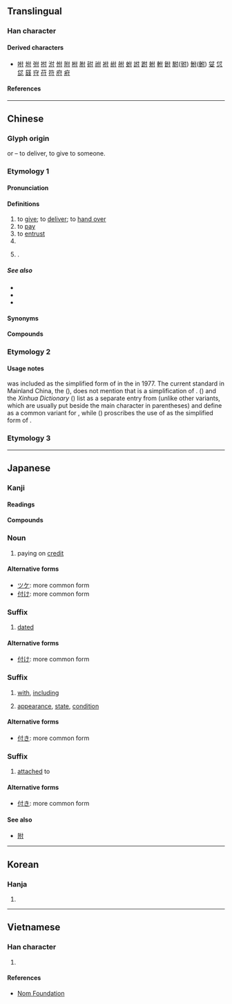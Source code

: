 {{also|村|代}}
{{character info}}
==Translingual==

===Han character===
{{Han char|rn=9|rad=人|as=03|sn=5|four=24200|canj=ODI|ids=⿰亻寸}}

====Derived characters====
* [[咐]] [[坿]] [[弣]] [[拊]] [[泭]] [[㤔]] [[附]] [[柎]] [[胕]] [[䂤]] [[祔]] [[袝]] [[紨]] [[䑧]] [[蚹]] [[詂]] [[跗]] [[䠵]] [[軵]] [[鉜]] [[駙]]([[驸]]) [[鮒]]([[鲋]]) [[姇]] [[怤]] [[㖚]] [[䵾]] [[𡧛]] [[苻]] [[符]] [[府]] [[㾈]]

====References====
{{Han ref|kx=0092.120|dkj=00373|dj=0196.020|hdz=10112.050|uh=4ED8}}

----

==Chinese==
{{zh-forms}}

===Glyph origin===
{{Han etym}}
{{Han compound|人|alt1=亻|t1=person|又|t2=hand|ls=ic}} or {{Han compound|人|alt1=亻|t1=person|寸|t2=hand|ls=ic|nocap=y}} – to deliver, to give to someone.

===Etymology 1===

====Pronunciation====
{{zh-pron
|m=fù
|c=fu6
|c-t=fu5
|g=fu4
|h=pfs=fu;gd=fu4
|md=hó
|mn=ml,jj,tw:hù
|mn-t=hu3
|w=
|mc=y
|oc=y
|ma=
|cat=v,pn
}}

====Definitions====
{{zh-hanzi}}

# to [[give]]; to [[deliver]]; to [[hand over]]
# to [[pay]]
# to [[entrust]]
# {{zh-alt-form|副|a [[pair]]; a [[set]]; {{n-g|a classifier for facial expressions}}}}
# {{surname|zh}}.

=====See also=====
* {{zh-l|給錢}}
* {{zh-l|納}}
* {{zh-l|支付}}

==== Synonyms ====
{{zh-dial|付}}

====Compounds====
{{zh-der|乾回付|分期付款|付之烏有|付合|償付|付方|代付|付給|委付|付之流水|天付良緣|付諸實施|付丙丁|付印|付款人|付之一哂|付托|付丙|付耳|付與|匯付|付之一嘆|付諸洪喬|付之一炬|付能|付清|付衣缽|分付|付畀|付諸不理|付諸東流|付費|付託|付諸流水|付排|付之春夢|對付|付梓|付之闕如|付出|不付得|劄付|付足|不付能|墊付|付款|不付能勾|付帳|付之東流|囑付|兌付|付之一笑|保險給付|付刊|付諸一炬|付訖|付郵|付錢|交付|死亡給付|暗付|應付裕如|應付票據|札付|支付|盡付闕如|撥付|應付自如|窮於應付|掛失止付|應付帳款|窨付|移轉支付|祝付|盡付東流|現金給付|支付命令|拒付|應付|拒絕承付|止付|發付|抽付|押付|零付款|託付|責付|給付|零存整付|覷付|繳付|補償支付|醫療給付|見付|預付|過付|預付卡|付崗|付家灣|付寨|付家堰}}

{{zh-cat|Elementary}}

===Etymology 2===
{{zh-see|傅|ss}}

====Usage notes====
{{lang|zh|付}} was included as the simplified form of {{l|zh|傅}} in the {{w|Second round of simplified Chinese characters|second round of simplification}} in 1977. The current standard in Mainland China, the {{w|Table of General Standard Chinese Characters}} ({{w2|zh|通用规范汉字表}}), does not mention that {{lang|zh|付}} is a simplification of {{l|zh|傅}}. ''{{w|A Dictionary of Current Chinese}}'' ({{w2|zh|现代汉语词典}}) and the ''Xinhua Dictionary'' ({{w2|zh|新华字典}}) list {{lang|zh|付}} as a separate entry from {{l|zh|傅}} (unlike other variants, which are usually put beside the main character in parentheses) and define {{lang|zh|付}} as a common variant for {{l|zh|傅}}, while ''{{w|Xiandai Hanyu Guifan Cidian}}'' ({{w2|zh|pref=《|现代汉语规范词典|suf=》}}) proscribes the use of {{lang|zh|付}} as the simplified form of {{l|zh|傅}}.

===Etymology 3===
{{zh-see|副|ssv}}

----

==Japanese==

===Kanji===
{{ja-kanji|grade=4|rs=人03}}

====Readings====
{{ja-readings
|goon=ふ
|kanon=ふ
|kun=つ-ける, つ-け, つ-く, つ-き
}}

====Compounds====
{{col3|ja
|{{ja-r|付%加|ふ%か|addition, annexation}}
|{{ja-r|付%記|ふ%き|addition, appendix, note}}
|{{ja-r|付%近|ふ%きん|neighborhood, vicinity}}
|{{ja-r|付%言|ふ%げん|saying in addition, postscript}}
|{{ja-r|付%図|ふ%ず|attached map, plan, diagram or chart}}
|{{ja-r|付%随|ふ%ずい|incident to, attaching to, annexed to}}
|{{ja-r|付%則|ふ%そく|additional rules, bylaws}}
|{{ja-r|付%属|ふ%ぞく|attached, belonging, included}}
|{{ja-r|付%帯|ふ%たい|incidental, ancillary, accessory}}
|{{ja-r|付%着|ふ%ちゃく|sticking to, clinging to, adhesion}}
|{{ja-r|付%与|ふ%よ|grant, allowance, endowment}}
|{{ja-r|付%録|ふ%ろく|appendix, supplement, annex}}
|{{ja-r|還%付|かん%ぷ|return, restoration}}
|{{ja-r|寄%付|き%ふ|contribution, donation}}
|{{ja-r|給%付|きゅう%ふ|provision, benefit}}
|{{ja-r|交%付|こう%ふ|delivering, handing over}}
|{{ja-r|送%付|そう%ふ|sending, forwarding}}
|{{ja-r|貼%付|ちょう%ふ}}, {{ja-r|貼%付|てん%ぷ|pasting, paste, appending}}
|{{ja-r|添%付|てん%ぷ|attachment, appendix}}
|{{ja-r|納%付|のう%ふ|payment, supply}}
|{{ja-r|配%付|はい%ふ|distributing, dealing out, apportionment}}
|{{ja-r|受%付|うけ%つけ|reception, information desk}}
|{{ja-r|受%付%中|うけ%つけ%ちゅう|currently accepting}}
|{{ja-r|貸%付|かし%つけ|loan}}
|{{ja-r|外%付|そと%づけ|attached outside, external}}
|{{ja-r|根%付|ね%つけ}}, {{ja-r|根%付|ね%づけ|[[netsuke]], small sculptures popular during the Edo period}}
|{{ja-r|番%付|ばん%づけ|ranking of entertainers}}
|{{ja-r|日%付|ひ%づけ|date, dating}}
|{{ja-r|八%日%付|よう%か%-づけ|dated the eighth}}
|sort=0
}}

===Noun===
{{ja-noun|つけ}}

# paying on [[credit]]

====Alternative forms====
* [[ツケ]]: more common form
* [[付け]]: more common form

===Suffix===
{{ja-pos|づけ|suffix}}

# [[dated]]

====Alternative forms====
* [[付け]]: more common form

===Suffix===
{{ja-pos|つき|suffix}}

# [[with]], [[including]]
#: {{ja-usex|[[BD]]%'''付'''|ブルーレイ%-'''つき'''|with Blu-Ray disc included}}
# [[appearance]], [[state]], [[condition]]

====Alternative forms====
* [[付き]]: more common form

===Suffix===
{{ja-pos|づき|suffix}}

# [[attached]] to

====Alternative forms====
* [[付き]]: more common form

====See also====
* [[附]]

----

==Korean==

===Hanja===
{{ko-hanja|부}}

# {{rfdef|ko|sort=人03}}

----

==Vietnamese==

===Han character===
{{vi-readings|reading=[[phó]], [[phú]], [[pho]]|rs=人03}}

# {{rfdef|vi|sort=人03}}

====References====
* [http://nomfoundation.org/common/nom_details.php?codepoint=4ed8 Nom Foundation]